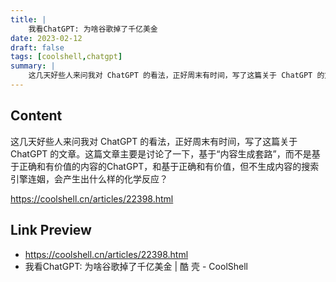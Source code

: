 ```yaml
---
title: |
    我看ChatGPT: 为啥谷歌掉了千亿美金
date: 2023-02-12
draft: false
tags: [coolshell,chatgpt]
summary: |
    这几天好些人来问我对 ChatGPT 的看法，正好周末有时间，写了这篇关于 ChatGPT 的文章。这篇文章主要是讨论了一下，基于“内容生成套路”，而不是基于正确和有价值的内容的ChatGPT，和基于正确和有价值，但不生成内容的搜索引擎连姻，会产生出什么样的化学反应？
---
```


## Content

这几天好些人来问我对 ChatGPT 的看法，正好周末有时间，写了这篇关于 ChatGPT 的文章。这篇文章主要是讨论了一下，基于“内容生成套路”，而不是基于正确和有价值的内容的ChatGPT，和基于正确和有价值，但不生成内容的搜索引擎连姻，会产生出什么样的化学反应？

https://coolshell.cn/articles/22398.html

## Link Preview

- https://coolshell.cn/articles/22398.html
- 我看ChatGPT: 为啥谷歌掉了千亿美金 | 酷 壳 - CoolShell
